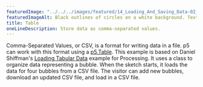 ```yaml
---
featuredImage: "../../../images/featured/14_Loading_And_Saving_Data-02_Table-thumbnail.png"
featuredImageAlt: Black outlines of circles on a white background. Text below the circles reads "Click and drag to add bubbles."
title: Table
oneLineDescription: Store data as comma-separated values.
---
```


Comma-Separated Values, or CSV, is a format for writing
data in a file. p5 can work with this format using a
<a href="/reference/p5/p5.Table" target="_blank">p5.Table</a>.
This example is based on Daniel Shiffman's
<a href="https://processing.org/examples/loadsavetable.html" target="_blank">Loading Tabular Data</a>
example for Processing. It uses a class to organize data representing
a bubble. When the sketch starts, it loads the data for four bubbles
from a CSV file. The visitor can add new bubbles, download an updated
CSV file, and load in a CSV file.
